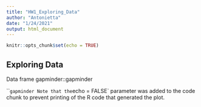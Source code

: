 ```yaml
---
title: "HW1_Exploring_Data"
author: "Antonietta"
date: "1/24/2021"
output: html_document
---
```


```r
knitr::opts_chunk$set(echo = TRUE)
```

## Exploring Data

Data frame gapminder::gapminder 

```{gapminder::gapminder}







Note that the `echo = FALSE` parameter was added to the code chunk to prevent printing of the R code that generated the plot.
